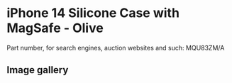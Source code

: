 
# iPhone 14 Silicone Case with MagSafe - Olive

Part number, for search engines, auction websites and such: MQU83ZM/A

## Image gallery

<div style={{ width: '100%', maxWidth: '768px' }}>
<GalleryComponent
    images={[
      {
        original: "/everysource/MQU83.webp",
        thumbnail: "/everypreview/MQU83.webp",
      },
      {
        original: "/everysource/MQU83_AV1.webp",
        thumbnail: "/everypreview/MQU83_AV1.webp",
      },
      {
        original: "/everysource/MQU83_AV2.webp",
        thumbnail: "/everypreview/MQU83_AV2.webp",
      },
      {
        original: "/everysource/MQU83_AV3.webp",
        thumbnail: "/everypreview/MQU83_AV3.webp",
      },
      {
        original: "/everysource/MQU83_AV4.webp",
        thumbnail: "/everypreview/MQU83_AV4.webp",
      },
      {
        original: "/everysource/MQU83_AV5.webp",
        thumbnail: "/everypreview/MQU83_AV5.webp",
      },
      {
        original: "/everysource/MQU83_AV6.webp",
        thumbnail: "/everypreview/MQU83_AV6.webp",
      },
      {
        original: "/everysource/MQU83_AV7.webp",
        thumbnail: "/everypreview/MQU83_AV7.webp",
      }
    ]}
  />
</div>